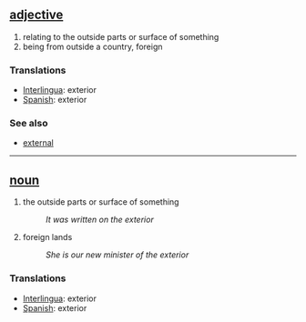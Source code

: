 == [[adjective]] ==
# relating to the outside parts or surface of something
# being from outside a country, foreign

=== Translations ===
*[[Interlingua]]: exterior
*[[Spanish]]: exterior

=== See also ===
*[[external]]

----

== [[noun]] ==
# the outside parts or surface of something
#:''It was written on the exterior''
# foreign lands
#:''She is our new minister of the exterior''

=== Translations ===
*[[Interlingua]]: exterior
*[[Spanish]]: exterior